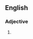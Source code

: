 {{also|underserved}}
==English==

===Adjective===
{{en-adj|head=[[under]]-[[served]]}}

# {{alternative spelling of|en|underserved}}